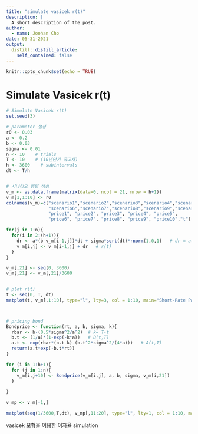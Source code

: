 ```yaml
---
title: "simulate vasicek r(t)"
description: |
  A short description of the post.
author:
  - name: Joohan Cho
date: 05-31-2021
output:
  distill::distill_article:
    self_contained: false
---
```



```r
knitr::opts_chunk$set(echo = TRUE)
```

# Simulate Vasicek r(t)

```r
# Simulate Vasicek r(t)
set.seed(3)

# parameter 설정
r0 <- 0.03
a <- 0.2
b <- 0.03
sigma <- 0.01
n <- 10    # trials
T <- 10    # (10년만기 국고채)
h <- 3600    # subintervals
dt <- T/h   


# 시나리오 행렬 생성
v_m <- as.data.frame(matrix(data=0, ncol = 21, nrow = h+1)) 
v_m[1,1:10] <- r0
colnames(v_m)=c("scenario1","scenario2","scenario3","scenario4","scenario5",
                "scenario6","scenario7","scenario8","scenario9","scenario10", 
                "price1", "price2", "price3", "price4", "price5",
                "price6", "price7", "price8", "price9", "price10","t")

for(j in 1:n){
  for(i in 2:(h+1)){
    dr <- a*(b-v_m[i-1,j])*dt + sigma*sqrt(dt)*rnorm(1,0,1)   # dr = a(b-r)dt + sigma*dz, where dz~N(0,dt) > using normal approximation
    v_m[i,j] <- v_m[i-1,j] + dr   # r(t)
  }
} 

v_m[,21] <- seq(0, 3600)
v_m[,21] <- v_m[,21]/3600


# plot r(t)
t <- seq(0, T, dt)
matplot(t, v_m[,1:10], type="l", lty=3, col = 1:10, main="Short-Rate Paths", ylab="r(t)") 



# pricing bond
Bondprice <- function(rt, a, b, sigma, k){
  rbar <- b-(0.5*sigma^2/a^2)  # k= T-t
  b.t <- (1/a)*(1-exp(-k*a))   # B(t,T) 
  a.t <- exp(rbar*(b.t-k)-(b.t^2*sigma^2/(4*a)))   # A(t,T)
  return(a.t*exp(-b.t*rt))
}

for (i in 1:h+1){
  for (j in 1:n){
    v_m[i,j+10] <- Bondprice(v_m[i,j], a, b, sigma, v_m[i,21])  
  }
  
}

v_mp <- v_m[-1,]

matplot(seq(1/3600,T,dt), v_mp[,11:20], type="l", lty=1, col = 1:10, main="Bond price", ylab="P(t,T)", xlab = "maturity")
```

vasicek 모형을 이용한 이자율 simulation
  


